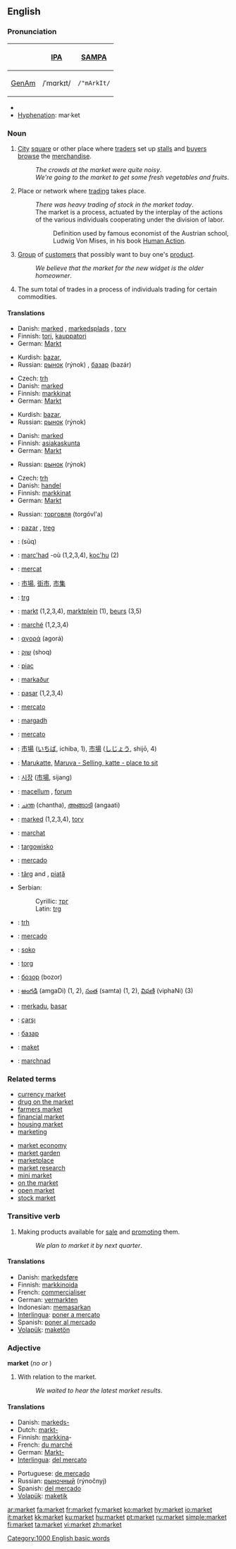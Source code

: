 ==English==

===Pronunciation===
{| border=1 cellpadding=5
! !! [[w:International Phonetic Alphabet|IPA]] !! [[w:SAMPA|SAMPA]]
|-
! [[GenAm]]
| /ˈmɑrkɪt/ || <tt>/"mArkIt/</tt>
|}
*{{audio|en-us-market.ogg|Audio (US)}}
*[[Hyphenation]]: mar·ket

===Noun===
{{en-noun}}
# [[City]] [[square]] or other place where [[trader]]s set up [[stall]]s and [[buyer]]s [[browse]] the [[merchandise]].
#:''The crowds at the market were quite noisy''.
#:''We're going to the market to get some fresh vegetables and fruits''.
# Place or network where [[trading]] takes place.
#:''There was heavy trading of stock in the market today''.
#:The market is a process, actuated by the interplay of the actions of the various individuals cooperating under the division of labor.
#:: Definition used by famous economist of the Austrian school, Ludwig Von Mises, in his book [http://www.mises.org/humanaction/chap15sec1.asp Human Action].
# [[Group]] of [[customer]]s that possibly want to buy one's [[product]].
#:''We believe that the market for the new widget is the older homeowner''.
# The sum total of trades in a process of individuals trading for certain commodities.

====Translations====
{{trans-top|market square}}
*Danish: [[marked]] {{n}}, [[markedsplads]] {{c}}, [[torv]] {{n}}
*Finnish: [[tori]], [[kauppatori]]
*German: [[Markt]] {{m}}
{{trans-mid}}
*Kurdish: [[bazar]], {{KUchar|[[بازار]]}}
*Russian: [[рынок]] (rýnok) {{m}}, [[базар]] (bazár) {{m}}
{{trans-bottom}}

{{trans-top|place for trading in general}}
*Czech: [[trh]] {{m}}
*Danish: [[marked]] {{n}}
*Finnish: [[markkinat]]
*German: [[Markt]] {{m}}
{{trans-mid}}
*Kurdish: [[bazar]], {{KUchar|[[بازار]]}}
*Russian: [[рынок]] (rýnok) {{m}}
{{trans-bottom}}

{{trans-top|group of customers}}
*Danish: [[marked]] {{n}}
*Finnish: [[asiakaskunta]]
*German: [[Markt]] {{m}}
{{trans-mid}}
*Russian: [[рынок]] (rýnok) {{m}}
{{trans-bottom}}

{{trans-top|total sum of trades}}
*Czech: [[trh]] {{m}}
*Danish: [[handel]] {{c}}
*Finnish: [[markkinat]]
*German: [[Markt]] {{m}}
{{trans-mid}}
*Russian: [[торговля]] (torgóvl'a) {{f}}
{{trans-bottom}}

{{checktrans}}
{{trans-top|Translations to be checked}}
*{{ttbc|Albanian}}: [[pazar]] {{m}}, [[treg]] {{m}}
*{{ttbc|Arabic}}: {{ARchar|[[سوق]]}} (sūq)
*{{ttbc|Breton}}: [[marc'had]] {{m}} -où {{p}} (1,2,3,4), [[koc'hu]] {{m}} (2)
*{{ttbc|Catalan}}: [[mercat]] {{m}}
*{{ttbc|Chinese}}: [[市場]], [[街市]], [[市集]]
*{{ttbc|Croatian}}: [[trg]] {{m}}
*{{ttbc|Dutch}}: [[markt]] {{m}} (1,2,3,4), [[marktplein]] {{n}} (1), [[beurs]] (3,5)
*{{ttbc|French}}: [[marché]] {{m}} (1,2,3,4)
*{{ttbc|Greek}}: [[αγορά]] (agorá) {{f}}
*{{ttbc|Hebrew}}: [[שוק]] (shoq) {{m}}
*{{ttbc|Hungarian}}: [[piac]]
*{{ttbc|Icelandic}}: [[markaður]] {{m}}
*{{ttbc|Indonesian}}: [[pasar]] (1,2,3,4)
*{{ttbc|Interlingua}}: [[mercato]]
*{{ttbc|Irish}}: [[margadh]] {{m}}
*{{ttbc|Italian}}: [[mercato]] {{m}}
*{{ttbc|Japanese}}: [[市場]] ([[いちば]], ichiba, 1), [[市場]] ([[しじょう]], shijō, 4)
*{{ttbc|Kannada}}: [[Marukatte,]] [[Maruva - Selling, katte - place to sit]]
*{{ttbc|Korean}}: [[시장]] ([[市場]], sijang)
{{trans-mid}}
*{{ttbc|Latin}}: [[macellum]] {{n}}, [[forum]] {{n}}
*{{ttbc|Malayalam}}: [[ചന്ത]] (chantha), [[അങ്ങാടി]] (angaati)
*{{ttbc|Norwegian}}: [[marked]] {{n}} (1,2,3,4), [[torv]] {{n}}
*{{ttbc|Old High German}}: [[marchat]] {{m}}
*{{ttbc|Polish}}: [[targowisko]] {{n}}
*{{ttbc|Portuguese}}: [[mercado]] {{m}}
*{{ttbc|Romanian}}: [[târg]] {{f}} and {{m}}, [[piaţă]] {{f}}
*Serbian:
*:Cyrillic: [[трг]] {{m}}
*:Latin: [[trg]] {{m}}
*{{ttbc|Slovak}}: [[trh]] {{m}}
*{{ttbc|Spanish}}: [[mercado]] {{m}}
*{{ttbc|Swahili}}: [[soko]]
*{{ttbc|Swedish}}: [[torg]] {{n}}
*{{ttbc|Tajik}}: [[бозор]] (bozor)
*{{ttbc|Telugu}}: [[అంగడి]] (amgaDi) (1, 2), [[సంత]] (samta) (1, 2), [[విఫణి]] (viphaNi) (3)
*{{ttbc|Tetum}}: [[merkadu]], [[basar]]
*{{ttbc|Turkish}}: [[çarşı]]
*{{ttbc|Ukrainian}}: [[базар]] {{m}}
*{{ttbc|Volapük}}: [[maket]]
*{{ttbc|Welsh}}: [[marchnad]] {{f}}
{{trans-bottom}}

===Related terms===
{{rel-top|related terms}}
*[[currency market]]
*[[drug on the market]]
*[[farmers market]]
*[[financial market]]
*[[housing market]]
*[[marketing]]
{{rel-mid}}
*[[market economy]]
*[[market garden]]
*[[marketplace]]
*[[market research]]
*[[mini market]]
*[[on the market]]
*[[open market]]
*[[stock market]]
{{rel-bottom}}

===Transitive verb===
{{en-verb}}

# Making products available for [[sale]] and [[promoting]] them.
#:''We plan to market it by next quarter''.

====Translations====
{{trans-top|making products available and promoting them}}
*Danish: [[markedsføre]]
*Finnish: [[markkinoida]]
*French: [[commercialiser]]
*German: [[vermarkten]]
*Indonesian: [[pasar|memasarkan]]
*[[Interlingua]]: [[poner a mercato]]
*Spanish: [[poner al mercado]]
*[[Volapük]]: [[maketön]]
{{trans-bottom}}

===Adjective===
'''market'''  (''no'' {{compar}} ''or'' {{superl}})

# With relation to the market.
#:''We waited to hear the latest market results''.

====Translations====
{{trans-top|relating to the market}}
*Danish: [[markeds-]]
*Dutch: [[markt-]]
*Finnish: [[markkina]]-
*French: [[du marché]]
*German: [[Markt-]]
*[[Interlingua]]: [[del mercato]]
{{trans-mid}}
*Portuguese: [[de mercado]]
*Russian: [[рыночный]] (rýnočnyj)
*Spanish: [[del mercado]]
*[[Volapük]]: [[maketik]]
{{trans-top}}

[[Category:1000 English basic words]]

[[ar:market]]
[[fa:market]]
[[fr:market]]
[[fy:market]]
[[ko:market]]
[[hy:market]]
[[io:market]]
[[it:market]]
[[kk:market]]
[[ku:market]]
[[hu:market]]
[[pt:market]]
[[ru:market]]
[[simple:market]]
[[fi:market]]
[[ta:market]]
[[vi:market]]
[[zh:market]]